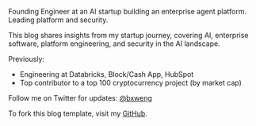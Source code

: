 
Founding Engineer at an AI startup building an enterprise agent platform. Leading platform and security.

This blog shares insights from my startup journey, covering AI, enterprise software, platform engineering, and security in the AI landscape.

Previously:
- Engineering at Databricks, Block/Cash App, HubSpot
- Top contributor to a top 100 cryptocurrency project (by market cap)

Follow me on Twitter for updates: <a href="https://x.com/bxweng" target="_blank" rel="noopener noreferrer">@bxweng</a>

To fork this blog template, visit my [GitHub](https://github.com/BrandonWeng/personal-blog).
